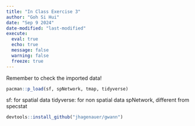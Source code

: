 ```yaml
---
title: "In Class Exercise 3"
author: "Goh Si Hui"
date: "Sep 9 2024"
date-modified: "last-modified"
execute: 
  eval: true
  echo: true
  message: false
  warning: false
  freeze: true
---
```


Remember to check the imported data! 

```r
pacman::p_load(sf, spNetwork, tmap, tidyverse)

```

sf: for spatial data
tidyverse: for non spatial data 
spNetwork, different from specstat 

```r
devtools::install_github("jhagenauer/gwann")

```
